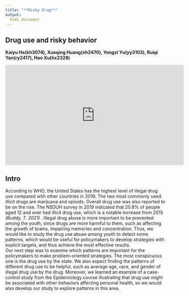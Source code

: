 ```yaml
---
title: "**Risky Drug**"
output: 
  html_document
---
```


## Drug use and risky behavior 
**Kaiyu He(kh3074), Xueqing Huang(xh2470), Yongzi Yu(yy3103), Ruiqi Yan(ry2417), Hao Xu(hx2328)**

<iframe width="560" height="315" src="https://www.youtube.com/embed/74Ai7LXyEWs" title="YouTube video player" frameborder="0" allow="accelerometer; autoplay; clipboard-write; encrypted-media; gyroscope; picture-in-picture" allowfullscreen></iframe>

## Intro


According to WHO, the United States has the highest level of illegal drug use compared with other countries in 2019. The two most commonly used illicit drugs are marijuana and opioids. Overall drug use was also reported to be on the rise. The NSDUH survey in 2019 indicated that 20.8% of people aged 12 and over had illicit drug use, which is a notable increase from 2015 *(Buddy, T. 2021)* . Illegal drug abuse is more important to be prevented among the youth, since drugs are more harmful to them, such as affecting the growth of brains, impairing memories and concentration. Thus, we would like to study the drug use abuse among youth to detect some patterns, which would be useful for policymakers to develop strategies with explicit targets, and thus achieve the most effective results.\
Our next step was to examine which patterns are important for the policymakers to make problem-oriented strategies. The most conspicuous one is the drug use by the state. We also expect finding the patterns of different drug use to be helpful, such as average age, race, and gender of illegal drug use by the drug. Moreover, we learned an example of a case-control study from the Epidemiology course illustrating that drug use might be associated with other behaviors affecting personal health, so we would also develop our study to explore patterns in this area.\
